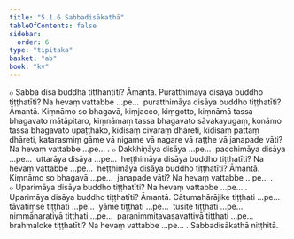 ```yaml
---
title: "5.1.6 Sabbadisākathā"
tableOfContents: false
sidebar:
  order: 6
type: "tipitaka"
basket: "ab"
book: "kv"
---
```



<DynamicBreadcrumb />

<Division number="886" book="kv" bookNo="32" page="439">

<Paragraph number="2720" book="kv">
๐ Sabbā disā buddhā tiṭṭhantīti? Āmantā. Puratthimāya disāya buddho tiṭṭhatīti? Na hevaṃ vattabbe …pe…  puratthimāya disāya buddho tiṭṭhatīti? Āmantā. Kiṃnāmo so bhagavā, kiṃjacco, kiṃgotto, kiṃnāmā tassa bhagavato mātāpitaro, kiṃnāmaṃ tassa bhagavato sāvakayugaṃ, konāmo tassa bhagavato upaṭṭhāko, kīdisaṃ cīvaraṃ dhāreti, kīdisaṃ pattaṃ dhāreti, katarasmiṃ gāme vā nigame vā nagare vā raṭṭhe vā janapade vāti? Na hevaṃ vattabbe …pe… .
</Paragraph>

<Paragraph number="2721" book="kv">
๐ Dakkhiṇāya disāya …pe…  pacchimāya disāya …pe…  uttarāya disāya …pe…  heṭṭhimāya disāya buddho tiṭṭhatīti? Na hevaṃ vattabbe …pe…  heṭṭhimāya disāya buddho tiṭṭhatīti? Āmantā. Kiṃnāmo so bhagavā …pe…  janapade vāti? Na hevaṃ vattabbe …pe… .
</Paragraph>

<Paragraph number="2722" book="kv">
๐ Uparimāya disāya buddho tiṭṭhatīti? Na hevaṃ vattabbe …pe… . Uparimāya disāya buddho tiṭṭhatīti? Āmantā. Cātumahārājike tiṭṭhati …pe…  tāvatiṃse tiṭṭhati …pe…  yāme tiṭṭhati …pe…  tusite tiṭṭhati …pe…  nimmānaratiyā tiṭṭhati …pe…  paranimmitavasavattiyā tiṭṭhati …pe…  brahmaloke tiṭṭhatīti? Na hevaṃ vattabbe …pe… .

</Paragraph>
</Division>

<Paragraph number="2723" type="center" book="kv">
Sabbadisākathā niṭṭhitā.
</Paragraph>